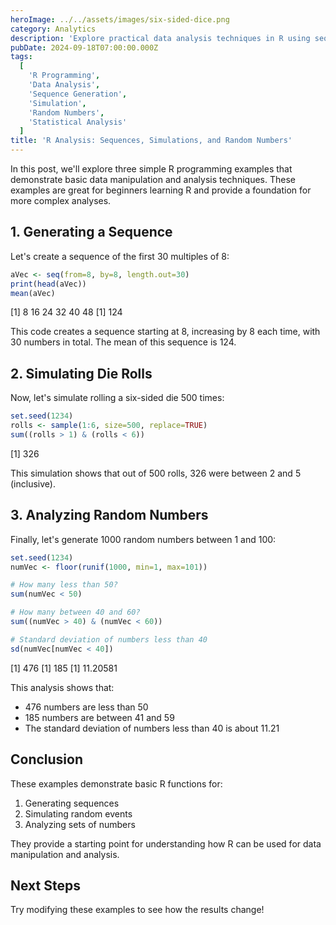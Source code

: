 ```yaml
---
heroImage: ../../assets/images/six-sided-dice.png
category: Analytics
description: 'Explore practical data analysis techniques in R using sequence generation, die roll simulation, and random number analysis, uncovering insights into statistical concepts and R programming.'
pubDate: 2024-09-18T07:00:00.000Z
tags:
  [
    'R Programming',
    'Data Analysis',
    'Sequence Generation',
    'Simulation',
    'Random Numbers',
    'Statistical Analysis'
  ]
title: 'R Analysis: Sequences, Simulations, and Random Numbers'
---
```



In this post, we'll explore three simple R programming examples that demonstrate basic data manipulation and analysis techniques. These examples are great for beginners learning R and provide a foundation for more complex analyses.

## 1. Generating a Sequence

Let's create a sequence of the first 30 multiples of 8:

```r
aVec <- seq(from=8, by=8, length.out=30)
print(head(aVec))
mean(aVec)
```

<OutputDisplay>[1] 8 16 24 32 40 48 [1] 124</OutputDisplay>

This code creates a sequence starting at 8, increasing by 8 each time, with 30 numbers in total. The mean of this sequence is 124.

## 2. Simulating Die Rolls

Now, let's simulate rolling a six-sided die 500 times:

```r
set.seed(1234)
rolls <- sample(1:6, size=500, replace=TRUE)
sum((rolls > 1) & (rolls < 6))
```

<OutputDisplay>[1] 326</OutputDisplay>

This simulation shows that out of 500 rolls, 326 were between 2 and 5 (inclusive).

## 3. Analyzing Random Numbers

Finally, let's generate 1000 random numbers between 1 and 100:

```r
set.seed(1234)
numVec <- floor(runif(1000, min=1, max=101))

# How many less than 50?
sum(numVec < 50)

# How many between 40 and 60?
sum((numVec > 40) & (numVec < 60))

# Standard deviation of numbers less than 40
sd(numVec[numVec < 40])
```

<OutputDisplay>[1] 476 [1] 185 [1] 11.20581</OutputDisplay>

This analysis shows that:

- 476 numbers are less than 50
- 185 numbers are between 41 and 59
- The standard deviation of numbers less than 40 is about 11.21

## Conclusion

These examples demonstrate basic R functions for:

1. Generating sequences
2. Simulating random events
3. Analyzing sets of numbers

They provide a starting point for understanding how R can be used for data manipulation and analysis.

## Next Steps

Try modifying these examples to see how the results change!
